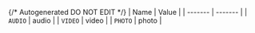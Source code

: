 {/* Autogenerated DO NOT EDIT  */}
| Name    | Value   |
| ------- | ------- |
| `AUDIO` | audio   |
| `VIDEO` | video   |
| `PHOTO` | photo   |